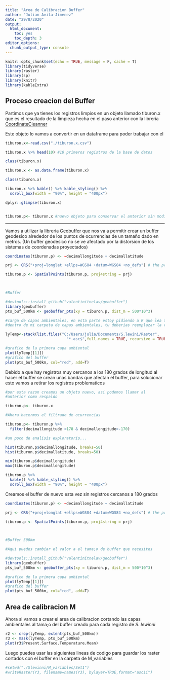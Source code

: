 ```yaml
---
title: "Area de Calibracion Buffer"
author: "Julian Avila-Jimenez"
date: "29/8/2020"
output: 
  html_document:
    toc: yes
    toc_depth: 3
editor_options: 
  chunk_output_type: console
---
```


```r
knitr::opts_chunk$set(echo = TRUE, message = F, cache = T)
library(tidyverse)
library(raster)
library(sp)
library(knitr)
library(kableExtra)
```

## Proceso creacion del Buffer 

Partimos que ya tienes los registros limpios en un objeto llamado tiburon.x que es el resultado de la limpieza hecha en el paso anterior con la libreria [CoordinateCleanner](https://github.com/ropensci/CoordinateCleaner)

Este objeto lo vamos a convertir en un dataframe para poder trabajar con el

```r
tiburon.x<-read.csv("./tiburon.x.csv") 

tiburon.x %>% head(10) #10 primeros registros de la base de datos

class(tiburon.x)

tiburon.x <- as.data.frame(tiburon.x)

class(tiburon.x)

tiburon.x %>% kable() %>% kable_styling() %>%
  scroll_box(width = "90%", height = "400px")

dplyr::glimpse(tiburon.x)


tiburon.p<- tiburon.x #nuevo objeto para conservar el anterior sin modificacion
```

---

Vamos a utilizar la libreria [Geobuffer](https://github.com/valentinitnelav/geobuffer) que nos va a permitir crear un buffer geodesico alrededor de los puntos de ocurrencias de un tamaño dado en metros. (Un buffer geodesico no se ve afectado por la distorsion de los sistemas de coordenadas proyectados) 

```r
coordinates(tiburon.p) <- ~decimallongitude + decimallatitude

prj <- CRS("+proj=longlat +ellps=WGS84 +datum=WGS84 +no_defs") # the projection string for WGS84

tiburon.p <- SpatialPoints(tiburon.p, proj4string = prj)


  
#Buffer

#devtools::install_github("valentinitnelav/geobuffer")
library(geobuffer)
pts_buf_500km <- geobuffer_pts(xy = tiburon.p, dist_m = 500*10^3)

#carga de capas ambientales, en esta parte estoy pidiendo a R que lea todos los .asc
#dentro de mi carpeta de capas ambientales, tu deberias reemplazar la ruta 

lyTemp<-stack(list.files("C:/Users/julia/Documents/S.lewini/Raster",
                           "*.asc$",full.names = TRUE, recursive = TRUE))

#grafico de la primera capa ambiental
plot(lyTemp[[1]])
#grafico del buffer
plot(pts_buf_500km, col="red", add=T)

```

Debido a que hay registros muy cercanos a los 180 grados de longitud al hacer el buffer se crean unas bandas que afectan el buffer, para solucionar esto vamos a retirar los registros problematicos  


```r

#por esta razon creamos un objeto nuevo, asi podemos llamar al
#anterior como respaldo 

tiburon.p<- tiburon.x

#Ahora hacermos el filtrado de ocurrencias

tiburon.p<- tiburon.p %>% 
  filter(decimallongitude <178 & decimallongitude>-170) 

#un poco de analisis exploratorio...

hist(tiburon.p$decimallongitude, breaks=50)
hist(tiburon.p$decimallatitude, breaks=50)

min(tiburon.p$decimallongitude)
max(tiburon.p$decimallongitude)

tiburon.p %>%   
  kable() %>% kable_styling() %>%
  scroll_box(width = "90%", height = "400px")

```

Creamos el buffer de nuevo esta vez sin registros cercanos a 180 grados 

```r

coordinates(tiburon.p) <- ~decimallongitude + decimallatitude

prj <- CRS("+proj=longlat +ellps=WGS84 +datum=WGS84 +no_defs") # the projection string for WGS84

tiburon.p <- SpatialPoints(tiburon.p, proj4string = prj)


  
#Buffer 500km

#Aqui puedes cambiar el valor a el tama;o de buffer que necesites

#devtools::install_github("valentinitnelav/geobuffer")
library(geobuffer)
pts_buf_500km <- geobuffer_pts(xy = tiburon.p, dist_m = 500*10^3)

#grafico de la primera capa ambiental
plot(lyTemp[[1]])
#grafico del buffer
plot(pts_buf_500km, col="red", add=T)
```

## Area de calibracion M

Ahora si vamos a crear el area de calibracion cortando las capas ambientales al tama;o del buffer creado para cada registro de *S. lewinni*

```r
r2 <- crop(lyTemp, extent(pts_buf_500km))
r3 <- mask(lyTemp, pts_buf_500km)
plot(r3$Present.Surface.Temperature.Mean)

```

Luego puedes usar las siguientes lineas de codigo para guardar los raster cortados con el buffer en la carpeta de M_variables

```r

#setwd("./Slewinni/M_variables/Set1")
#writeRaster(r3, filename=names(r3), bylayer=TRUE,format="ascii")

```